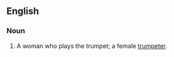 ==English==

===Noun===
{{en-noun|es}}

# {{context|rare}} A woman who plays the trumpet; a female [[trumpeter]].